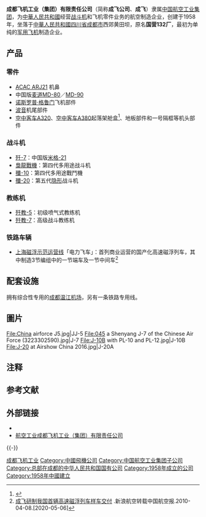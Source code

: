 {{Infobox company
|name  = 成都飞机工业集团
|logo  = <!-- 檔案不存在 Chengdu Aircraft Industry Group logo.png ，可從英文維基百科取得 -->
|logo_size = 300px
|type  = [[國有企業|國有企業]]
|foundation  = 1958年
|location  = {{CHN}}[[四川省|四川省]][[成都市|成都市]]
|area_served = 
|key_people  = [[王广亚|王广亚]]<small>（[[董事长|董事长]]、[[总经理|总经理]]）</small><ref>{{cite web|title=translate.googleusercontent.com/translate_c?hl=en&ie=UTF8&prev=_t&rurl=translate.google.com&sl=auto&tl=en&twu=1&u=http://www.cac.com.cn/about/ldfc_display.aspx%3Fid%3D36&usg=ALkJrhgzymgs2eaDrNQ-x2TY7FjgSHAIIA|url=http://translate.googleusercontent.com/translate_c?hl=en&ie=UTF8&prev=_t&rurl=translate.google.com&sl=auto&tl=en&twu=1&u=http://www.cac.com.cn/about/ldfc_display.aspx%3Fid%3D36&usg=ALkJrhgzymgs2eaDrNQ-x2TY7FjgSHAIIA|accessdate=24 April 2011}}</ref> <br /> [[程福波|程福波]]<small>（[[高级工程师|高级工程师]]、[[党委书记|党委书记]]）</small>
|industry  = [[國防工業|國防工業]]、[[航空工程|航空工程]]
|products  = [[軍用飛機|軍用飛機]]、[[民航飛機|民航飛機]]
|assets = 
|parent = [[中國航空工業集團|中國航空工業集團]]
|num_employees  = 20,000
|homepage  = [http://cac.avic.com cac.avic.com]
|footnotes =
}}
{{coord|30|41|39.91|N|103|56|49.73|E|region:CN_type:landmark|display=title}}'''成都飞机工业（集团）有限责任公司'''（简称'''成飞公司'''、'''成飞'''）隶属[[中国航空工业集团|中国航空工业集团]]，为[[中華人民共和國|中華人民共和國]]经营[[战斗机|战斗机]]和飞机零件业务的航空制造企业，创建于1958年，坐落于[[中華人民共和國|中華人民共和國]][[四川省|四川省]][[成都市|成都市]]西郊黄田坝，原名'''国营132厂'''，最初为单纯的[[军用飞机|军用飞机]]制造企业。

== 产品 ==
=== 零件 ===
* [[ACAC_ARJ21|ACAC ARJ21]] 机鼻
* 中国版[[麦道|麦道]][[MD-80|MD-80]]／[[MD-90|MD-90]] 
* [[诺斯罗普·格鲁门|诺斯罗普·格鲁门]]飞机部件
* [[波音|波音]]机尾部件
*[[空中客车A320|空中客车A320]]、[[空中客车A380|空中客车A380]]起落架舱盒<ref>{{cite news|url=http://finance.sina.com.cn/roll/20060811/0615852663.shtml|title=成都开造空客A380前起落架舱门|publisher=新浪|date=2006-08-11|accessdate=2012-04-30|archive-date=2020-10-15|archive-url=https://web.archive.org/web/20201015030429/http://finance.sina.com.cn/roll/20060811/0615852663.shtml|dead-url=no}}</ref>、地板部件和一号隔框等机头部件

=== 战斗机 ===
* [[歼-7|歼-7]]：中国版[[米格-21|米格-21]]
* [[梟龍戰機|梟龍戰機]]：第四代多用途战斗机
* [[J-10|殲-10]]：第四代多用途戰鬥機
* [[歼-20|殲-20]]：第五代[[低可侦测性|隐形]]战斗机

=== 教练机 ===
* [[歼教-5|歼教-5]]：初级喷气式教练机
* [[歼-7|歼教-7]]：高级战斗教练机

=== 铁路车辆 ===
* [[上海磁浮示范运营线|上海磁浮示范运营线]]「电力飞车」：首列商业运营的国产化高速磁浮列车，其中制造3节编组中的一节端车及一节中间车{{notetag|另一节端车由[[北车长客|北车长客]]（现中车长客）制造}}<ref>[http://mil.news.sina.com.cn/s/2010-04-08/1303589744.html 成飞研制我国首辆高速磁浮列车样车交付] {{Wayback|url=http://mil.news.sina.com.cn/s/2010-04-08/1303589744.html |date=20200720113817 }}.新浪航空转载中国航空报.2010-04-08.[2020-05-06]</ref>

== 配套设施 ==
拥有综合性专用的[[成都温江机场|成都温江机场]]，另有一条铁路专用线。
== 圖片 ==
<gallery>
File:China airforce J5.jpg|JJ-5
File:045 a Shenyang J-7 of the Chinese Air Force (3223302590).jpg|J-7
File:J-10B with PL-10 and PL-12.jpg|J-10B
File:J-20 at Airshow China 2016.jpg|J-20A
</gallery>

== 注释 ==
{{NoteFoot}}

== 参考文献 ==
{{reflist}}

== 外部链接 ==
* {{cite web|url=http://www.globalsecurity.org/military/world/china/cac.htm|language=en|title=Chengdu AIG|access-date=2009-09-29|archive-date=2021-03-03|archive-url=https://web.archive.org/web/20210303054829/https://www.globalsecurity.org/military/world/china/cac.htm|dead-url=no}}
*[https://web.archive.org/web/20180724061552/http://cac.avic.com/web/ 航空工业成都飞机工业（集团）有限责任公司]

{{-}}
{{中国十二大军工集团}}

{{DEFAULTSORT:Chengdo}}
[[Category:成都飞机工业|]]
[[Category:中國飛機公司|Category:中國飛機公司]]
[[Category:中国航空工业集团子公司|Category:中国航空工业集团子公司]]
[[Category:总部在成都的中华人民共和国国有公司|Category:总部在成都的中华人民共和国国有公司]]
[[Category:1958年成立的公司|Category:1958年成立的公司]]
[[Category:1958年中國建立|Category:1958年中國建立]]